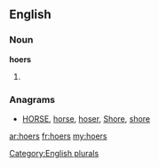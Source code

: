 ==English==

===Noun===
'''hoers'''

# {{plural of|[[hoer]]}}

===Anagrams===
* [[HORSE#English|HORSE]], [[horse#English|horse]], [[hoser#English|hoser]], [[Shore#English|Shore]], [[shore#English|shore]]
[[Category:English plurals]]

[[ar:hoers]]
[[fr:hoers]]
[[my:hoers]]